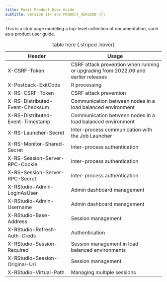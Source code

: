 ```yaml
---
title: Posit Product User Guide
subtitle: Version {{< env PRODUCT_VERSION >}}
---
```


This is a stub page modeling a top-level collection of documentation, such as
a product user guide.


| Header                           | Usage                                                                              |
|-----------------------------|-------------------------------------------|
| X-CSRF-Token                     | CSRF attack prevention when running or upgrading from 2022.09 and earlier releases |
| X-Postback-ExitCode              | R processing                                                                       |
| X-RS-CSRF-Token                  | CSRF attack prevention                                                             |
| X-RS-Distributed-Event-Checksum  | Communication between nodes in a load balanced environment                         |
| X-RS-Distributed-Event-Timestamp | Communication between nodes in a load balanced environment                         |
| X-RS-Launcher-Secret             | Inter-process communication with the Job Launcher                                  |
| X-RS-Monitor-Shared-Secret       | Inter-process authentication                                                       |
| X-RS-Session-Server-RPC-Cookie   | Inter-process authentication                                                       |
| X-RS-Session-Server-RPC-Secret   | Inter-process authentication                                                       |
| X-RStudio-Admin-LoginAsUser      | Admin dashboard management                                                         |
| X-RStudio-Admin-Username         | Admin dashboard management                                                         |
| X-RStudio-Base-Address           | Session management                                                                 |
| X-RStudio-Refresh-Auth-Creds     | Authentication                                                                     |
| X-RStudio-Session-Required       | Session management in load balanced environments                                   |
| X-RStudio-Session-Original-Uri   | Session management                                                                 |
| X-RStudio-Virtual-Path           | Managing multiple sessions                                                         |

:table here {.striped .hover}